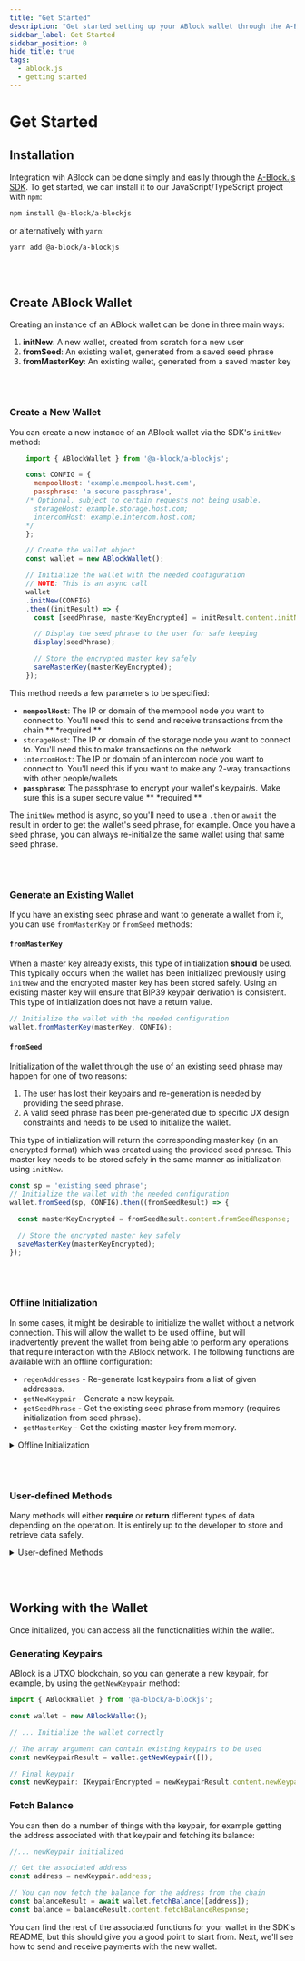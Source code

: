 ```yaml
---
title: "Get Started"
description: "Get started setting up your ABlock wallet through the A-Block.js SDK"
sidebar_label: Get Started
sidebar_position: 0
hide_title: true
tags:
  - ablock.js
  - getting started
---
```


# Get Started

## Installation
Integration wih ABlock can be done simply and easily through the <a href="https://github.com/ABlockOfficial/A-Block.js#a-blockjs">A-Block.js SDK</a>. 
To get started, we can install it to our JavaScript/TypeScript project with `npm`:

```sh
npm install @a-block/a-blockjs
```

or alternatively with `yarn`:

```sh
yarn add @a-block/a-blockjs
```

<br/><br/>

## Create ABlock Wallet

Creating an instance of an ABlock wallet can be done in three main ways:

1. **initNew**: A new wallet, created from scratch for a new user
2. **fromSeed**: An existing wallet, generated from a saved seed phrase
3. **fromMasterKey**: An existing wallet, generated from a saved master key

<br/><br/>

### Create a New Wallet

You can create a new instance of an ABlock wallet via the SDK's `initNew` method:

```javascript
    import { ABlockWallet } from '@a-block/a-blockjs';

    const CONFIG = {
      mempoolHost: 'example.mempool.host.com',
      passphrase: 'a secure passphrase',
    /* Optional, subject to certain requests not being usable.
      storageHost: example.storage.host.com;
      intercomHost: example.intercom.host.com;
    */
    };

    // Create the wallet object
    const wallet = new ABlockWallet();

    // Initialize the wallet with the needed configuration
    // NOTE: This is an async call
    wallet
    .initNew(CONFIG)
    .then((initResult) => {
      const [seedPhrase, masterKeyEncrypted] = initResult.content.initNewResponse;

      // Display the seed phrase to the user for safe keeping
      display(seedPhrase);

      // Store the encrypted master key safely
      saveMasterKey(masterKeyEncrypted);
    });
```

This method needs a few parameters to be specified:

- **`mempoolHost`**: The IP or domain of the mempool node you want to connect to. You'll need this to send and receive transactions from the chain ** *required **
- `storageHost`: The IP or domain of the storage node you want to connect to. You'll need this to make transactions on the network
- `intercomHost`: The IP or domain of an intercom node you want to connect to. You'll need this if you want to make any 2-way transactions with other people/wallets
- **`passphrase`**: The passphrase to encrypt your wallet's keypair/s. Make sure this is a super secure value ** *required **

The `initNew` method is async, so you'll need to use a `.then` or `await` the result in order to get the wallet's seed phrase, for example. 
Once you have a seed phrase, you can always re-initialize the same wallet using that same seed phrase.

<br/><br/>

### Generate an Existing Wallet

If you have an existing seed phrase and want to generate a wallet from it, you can use `fromMasterKey` or `fromSeed` methods:

#### `fromMasterKey`

When a master key already exists, this type of initialization **should** be used. This typically occurs when the wallet has been initialized previously using `initNew` and the encrypted master key has been stored safely. Using an existing master key will ensure that BIP39 keypair derivation is consistent. This type of initialization does not have a return value.

```typescript
// Initialize the wallet with the needed configuration
wallet.fromMasterKey(masterKey, CONFIG);
```

####   `fromSeed` 
Initialization of the wallet through the use of an existing seed phrase may happen for one of two reasons:

1. The user has lost their keypairs and re-generation is needed by providing the seed phrase.
2. A valid seed phrase has been pre-generated due to specific UX design constraints and needs to be used to initialize the wallet.

This type of initialization will return the corresponding master key (in an encrypted format) which was created using the provided seed phrase. This master key needs to be stored safely in the same manner as initialization using `initNew`.

```typescript
const sp = 'existing seed phrase';
// Initialize the wallet with the needed configuration
wallet.fromSeed(sp, CONFIG).then((fromSeedResult) => {

  const masterKeyEncrypted = fromSeedResult.content.fromSeedResponse;

  // Store the encrypted master key safely
  saveMasterKey(masterKeyEncrypted);
});
```

<br/><br/>

### Offline Initialization

In some cases, it might be desirable to initialize the wallet without a network connection. This will allow the wallet to be used offline, but will inadvertently prevent the wallet from being able to perform any operations that require interaction with the ABlock network. The following functions are available with an offline configuration:

-   `regenAddresses` - Re-generate lost keypairs from a list of given addresses.
-   `getNewKeypair` - Generate a new keypair.
-   `getSeedPhrase` - Get the existing seed phrase from memory (requires initialization from seed phrase).
-   `getMasterKey` - Get the existing master key from memory.

<details>
<summary>Offline Initialization</summary>
<br/>

```typescript
import { ABlockWallet } from '@a-block/a-blockjs';

// Create the wallet object
const wallet = new ABlockWallet();

// Initialize the wallet with the needed configuration
const initResult = wallet.initNew({passphrase: 'a secure passphrase'}, true).then((initResult) => {
    const [seedPhrase, masterKeyEncrypted] = initResult.content.initNewResponse;

    // Display the seed phrase to the user for safe keeping
    display(seedPhrase);

    // Store the encrypted master key safely
    saveMasterKey(masterKeyEncrypted);
});

// Configuration
const config = {
  mempoolHost: 'example.mempool.host.com',
  storageHost: 'example.storage.host.com';
  intercomHost: 'example.intercom.host.com';
  notaryHost: 'example.notary.host.com';
};

// Initialize network configuration when required
const initNetworkResult = wallet.initNetwork(config);
```
</details>


<br/><br/>

### User-defined Methods

Many methods will either **require** or **return** different types of data depending on the operation. It is entirely up to the developer to store and retrieve data safely.

<details>
<summary>User-defined Methods</summary>
<br/>

```typescript
  function saveMasterKey(masterKeyEncrypter: IMasterKeyEncrypted): void {
    // Write your I/O operations here to safely store the encrypted master key
    ...
  }

  function getMasterKey(): IMasterKeyEncrypted {
    // Write your I/O operations here to safely retrieve
    // the encrypted master key
    ...
  }

  function saveKeypair(keyPair: IKeyPairEncrypted): void {
    // Write your I/O operations here to safely store the key pair
    ...
  }

  function getKeypairs(): IKeyPairEncrypted[] {
    // Write your I/O operations here to safely retrieve
    // the encrypted key pairs
    ...
  }

  function getAllEncryptedTxs(): ICreateTransactionEncrypted[] {
    // Write your I/O operations here to get all encrypted
    // transactions
    ...
  }

  function saveEncryptedTx(druid: string, encryptedTx: ICreateTransactionEncrypted): void {
    // Write your I/O operations here to save the encrypted transaction
    // with its corresponding DRUID value in a key-value format
    ...
  }

```
</details>

<br></br>

## Working with the Wallet

Once initialized, you can access all the functionalities within the wallet. 

### Generating Keypairs

ABlock is a UTXO blockchain, so you can generate a new keypair, for example, by using the `getNewKeypair` method:

```javascript
import { ABlockWallet } from '@a-block/a-blockjs';

const wallet = new ABlockWallet();

// ... Initialize the wallet correctly

// The array argument can contain existing keypairs to be used
const newKeypairResult = wallet.getNewKeypair([]);

// Final keypair
const newKeypair: IKeypairEncrypted = newKeypairResult.content.newKeypairResponse;
```

### Fetch Balance

You can then do a number of things with the keypair, for example getting the address associated with that keypair and 
fetching its balance:

```javascript
//... newKeypair initialized

// Get the associated address
const address = newKeypair.address;

// You can now fetch the balance for the address from the chain
const balanceResult = await wallet.fetchBalance([address]);
const balance = balanceResult.content.fetchBalanceResponse;
```

You can find the rest of the associated functions for your wallet in the SDK's README, but this should give you a good point to 
start from. Next, we'll see how to send and receive payments with the new wallet.
